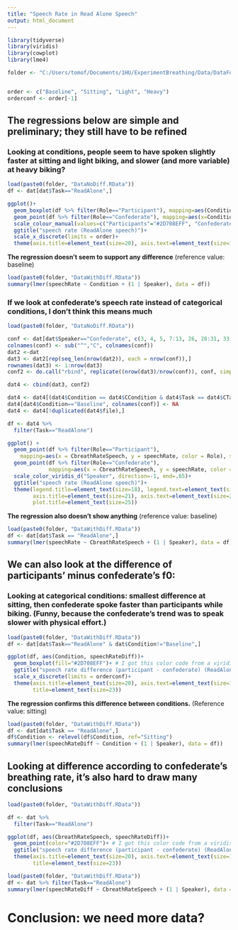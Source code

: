 ```yaml
---
title: "Speech Rate in Read Alone Speech"
output: html_document
---
```


```r
library(tidyverse)
library(viridis)
library(cowplot)
library(lme4)

folder <- "C:/Users/tomof/Documents/1HU/ExperimentBreathing/Data/DataForAnalysis/AllData/"


order <- c("Baseline", "Sitting", "Light", "Heavy")
orderconf <- order[-1]
```

## The regressions below are simple and preliminary; they still have to be refined

### Looking at conditions, people seem to have spoken slightly faster at sitting and light biking, and slower (and more variable) at heavy biking?

```r
load(paste0(folder, "DataNoDiff.RData"))
df <- dat[dat$Task=="ReadAlone",]

ggplot()+
  geom_boxplot(df %>% filter(Role=="Participant"), mapping=aes(Condition, speechRate), fill="#2D708EFF")+ # I got this color code from a viridis palette with scales::show_col(viridis_pal(option="D)(12))
  geom_point(df %>% filter(Role=="Confederate"), mapping=aes(x=Condition, y=speechRate), color="#7AD151FF", size=5)+
  scale_colour_manual(values=c("Participants"="#2D708EFF", "Confederate"="#7AD151FF"))+
  ggtitle("speech rate (ReadAlone speech)")+
  scale_x_discrete(limits = order)+
  theme(axis.title=element_text(size=20), axis.text=element_text(size=18), title=element_text(size=23))

```


**The regression doesn't seem to support any difference** (reference value: baseline)
```r
load(paste0(folder, "DataWithDiff.RData"))
summary(lmer(speechRate ~ Condition + (1 | Speaker), data = df))
```


### If we look at confederate's speech rate instead of categorical conditions, I don't think this means much

```r
load(paste0(folder, "DataNoDiff.RData"))

conf <- dat[dat$Speaker=="Confederate", c(3, 4, 5, 7:13, 26, 28:31, 33)]
colnames(conf) <- sub("^","C", colnames(conf))
dat2 <-dat
dat3 <- dat2[rep(seq_len(nrow(dat2)), each = nrow(conf)),]
rownames(dat3) <- 1:nrow(dat3)
conf2 <- do.call("rbind", replicate((nrow(dat3)/nrow(conf)), conf, simplify=FALSE))

dat4 <- cbind(dat3, conf2)

dat4 <- dat4[(dat4$Condition == dat4$CCondition & dat4$Task == dat4$CTask) | (dat4$Condition == "Baseline"),]
dat4[dat4$Condition=="Baseline", colnames(conf)] <- NA
dat4 <- dat4[!duplicated(dat4$file),]

df <- dat4 %>%
  filter(Task=="ReadAlone")

ggplot() +
  geom_point(df %>% filter(Role=="Participant"),
    mapping=aes(x = CbreathRateSpeech, y = speechRate, color = Role), size=4) +
  geom_point(df %>% filter(Role=="Confederate"),
             mapping=aes(x = CbreathRateSpeech, y = speechRate, color = Role), size=4)+
  scale_color_viridis_d("Speaker", direction=-1, end=.65)+
  ggtitle("speech rate (ReadAlone speech)")+
  theme(legend.title=element_text(size=18), legend.text=element_text(size=16),
        axis.title=element_text(size=21), axis.text=element_text(size=20),
        plot.title=element_text(size=25))
```

**The regression also doesn't show anything** (reference value: baseline)
```r
load(paste0(folder, "DataWithDiff.RData"))
df <- dat[dat$Task == "ReadAlone",]
summary(lmer(speechRate ~ CbreathRateSpeech + (1 | Speaker), data = df))
```


## We can also look at the difference of participants' minus confederate's f0:

### Looking at categorical conditions: smallest difference at sitting, then confederate spoke faster than participants while biking. (Funny, because the confederate's trend was to speak slower with physical effort.)

```r
load(paste0(folder, "DataWithDiff.RData"))
df <- dat[dat$Task=="ReadAlone" & dat$Condition!="Baseline",]

ggplot(df, aes(Condition, speechRateDiff))+
  geom_boxplot(fill="#2D708EFF")+ # I got this color code from a viridis palette with scales::show_col(viridis_pal(option="D)(12))
  ggtitle("speech rate difference (participant - confederate) (ReadAlone speech)")+
  scale_x_discrete(limits = orderconf)+
  theme(axis.title=element_text(size=20), axis.text=element_text(size=18),
        title=element_text(size=23))
```

**The regression confirms this difference between conditions.** (Reference value: sitting)

```r
load(paste0(folder, "DataWithDiff.RData"))
df <- dat[dat$Task == "ReadAlone",]
df$Condition <- relevel(df$Condition, ref="Sitting")
summary(lmer(speechRateDiff ~ Condition + (1 | Speaker), data = df))
```

## Looking at difference according to confederate's breathing rate, it's also hard to draw many conclusions

```r
load(paste0(folder, "DataWithDiff.RData"))

df <- dat %>%
  filter(Task=="ReadAlone")

ggplot(df, aes(CbreathRateSpeech, speechRateDiff))+
  geom_point(color="#2D708EFF")+ # I got this color code from a viridis palette with scales::show_col(viridis_pal(option="D)(12))
  ggtitle("speech rate difference (participant - confederate) (ReadAlone speech)")+
  theme(axis.title=element_text(size=20), axis.text=element_text(size=18),
        title=element_text(size=23))
```



```r
load(paste0(folder, "DataWithDiff.RData"))
df <- dat %>% filter(Task=="ReadAlone")
summary(lmer(speechRateDiff ~ CbreathRateSpeech + (1 | Speaker), data = df))

```


# Conclusion: we need more data?
